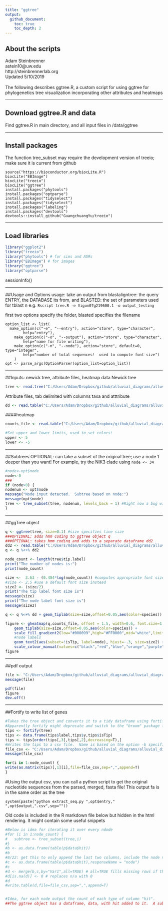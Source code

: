 ```yaml
---
title: "ggtree"
output:
  github_document:
    toc: true
    toc_depth: 2
---
```

## About the scripts
Adam Steinbrenner <br>
astein10@uw.edu <br>
http://steinbrennerlab.org <br>
Updated 5/10/2019 <br>
<br>
The following describes ggtree.R, a custom script for using ggtree for phylogenetics tree visualization incorporating other attributes and heatmaps

---

## Download ggtree.R and data
Find ggtree.R in main directory, and all input files in /data/ggtree

---

## Install packages
The function tree_subset may require the development version of treeio; make sure it is current from github
```
source("https://bioconductor.org/biocLite.R")
biocLite("EBImage")
biocLite("treeio")
biocLite("ggtree")
install.packages("phytools")
install.packages("optparse")
install.packages("tidyselect")
install.packages("tidyselect")
install.packages("labeling")
install.packages("devtools")
devtools::install_github("GuangchuangYu/treeio")
```

---

## Load libraries
```r
library("ggplot2")
library("treeio")
library("phytools") # for sims and ASRs
library("EBImage") # for images
library("ggtree")
library("optparse")
```
sessionInfo()

---

##Usage and Options
usage: take an output from blastaligntree: the query ENTRY, the DATABASE its from, and BLASTED: the set of parameters used for tblast n
e.g.
`Rscript tree.R -e Vigun07g219600.1 -o output_testing`

first two options specify the folder, blasted specifies the filename
```
option_list <- list( 
  make_option(c("-e", "--entry"), action="store", type="character",
        help="entry"),
	make_option(c("-o", "--output"), action="store", type="character", 
        help="name for file writing"),
	make_option(c("-n", "--node"), action="store", default=0, type="integer", 
        help="number of total sequences!  used to compute font size")
	)
opt <- parse_args(OptionParser(option_list=option_list))
```

---

##Inputs: newick tree, attribute files, heatmap data
Newick tree
```r
tree <- read.tree("C:/Users/Adam/Dropbox/github/alluvial_diagrams/alluvial_diagrams/data/ggtree/tree_input.nwk")
```
Attribute files, tab delimited with columns taxa and atttribute
```r
dd <- read.table("C:/Users/Adam/Dropbox/github/alluvial_diagrams/alluvial_diagrams/data/ggtree/attribute_species.txt", sep="\t", header = TRUE, stringsAsFactor=F)
```

####heatmap
```r
counts_file <- read.table("C:/Users/Adam/Dropbox/github/alluvial_diagrams/alluvial_diagrams/data/ggtree/log2FoldChanges.txt", sep="\t", row.names = 1, header = TRUE, stringsAsFactor=F)

#Set upper and lower limits, used to set colors!
upper <- 5
lower <- -5
```

---

##Subtrees
OPTIONAL: can take a subset of the original tree; use a node 1 deeper than you want!  For example, try the NIK3 clade using `node <- 34`
```r
#node<-opt$node
node<-0
###
if (node>0) {
nodenum <- opt$node
message("Node input detected.  Subtree based on node:")
message(opt$node)
tree <- tree_subset(tree, nodenum, levels_back = 1) #Right now a bug with levels_back=0 is preventing me from specifying the node ITSELF
}
```

---

##ggTree object
```r
q <- ggtree(tree, size=0.1) #size specifies line size
###OPTIONAL: adds hmm coding to ggtree object q
###OPTIONAL: takes hmm_coding and adds to a separate dataframe dd2
dd2 <- read.table("C:/Users/Adam/Dropbox/github/alluvial_diagrams/alluvial_diagrams/data/ggtree/attribute_hmm.txt", sep="\t", header = TRUE, stringsAsFactor=F)
q <- q %<+% dd2

node_count <- length(tree$tip.label)
print("The number of nodes is:")
print(node_count)

size <-  3.63 - (0.484*log(node_count)) #computes appropriate font size for tree based on good sizes for 10, 30, and 100
#size <- 2.5 #use a default font size instead
size2 <- (size/2)
print("The tip label font size is")
message(size)
print("The node label font size is")
message(size2)

q <- q %<+% dd + geom_tiplab(size=size,offset=0.05,aes(color=species)) + geom_tippoint(aes(size=size2,shape=hmm)) + scale_size_identity() #you need scale_size_identity! https://groups.google.com/forum/#!topic/bioc-ggtree/XHaq9Sk3b00

figure <- gheatmap(q,counts_file, offset = 1.5, width=0.6, font.size=1.5, colnames_angle=-45, hjust=0) + 
	geom_tiplab(size=size,offset=0.05,aes(color=species)) +
	scale_fill_gradient2(low="#000099",high="#FF0000",mid="white",limits=c(lower,upper)) +
	#node labels
	geom_text2(aes(subset=!isTip, label=node), hjust=-.3, size=size2) + 
	scale_colour_manual(values=c("black","red","blue","orange","purple","darkgreen","cadetblue","deeppink","darkgoldenrod","brown4","olivedrab2"))
figure
```

---

##pdf output
```r
file <- "C:/Users/Adam/Dropbox/github/alluvial_diagrams/alluvial_diagrams/data/ggtree/output_testing.pdf"
message(file)

pdf(file)
figure
dev.off()
```

---

##Fortify to write list of genes
```r
#Takes the tree object and converts it to a tidy dataframe using fortify, then reorders it according to the graphical position!
#Apparently fortify might deprecate and switch to the "broom" package for tidying data
tips <- fortify(tree)
tips <- data.frame(tips$label,tips$y,tips$isTip)
tips <- tips[order(tips[,3],tips[,2],decreasing=T),]
#Writes the tips to a csv file.  Name is based on the option -b specified when the script is called
file_csv <- "C:/Users/Adam/Dropbox/github/alluvial_diagrams/alluvial_diagrams/data/ggtree/output_testing.csv"
message(file_csv)

for(i in 1:node_count) {
write(as.matrix(tips)[,1][i],file=file_csv,sep=",",append=T)
}
```
#Using the output csv, you can call a python script to get the original nucleotide sequences from the parsed, merged, fasta file!  This output fa is in the same order as the tree
```
system(paste("python extract_seq.py ",opt$entry," ",opt$output,".csv",sep=""))
```

Old code is included in the R markdown file below but hidden in the html rendering.  It might contain some useful snippets
```r
#Below is idea for iterating it over every ndode
#for (i in 1:node_count) {
#	subtree <- tree_subset(tree,i)
#}
#b <- as.data.frame(table(p$data$hit))
#b
#8/22: get this to only append the last two columns, include the node number, and do it horizontally!
#c <- as.data.frame(table(p$data$hit),responseName = "node")
#c
#d <- merge(b,c,by="Var1",all=TRUE) # all=TRUE fills missing rows if the dataframes are unequal
#d[is.na(d)] <- 0 # replaces n/a with 0
#d
#write.table(d,file=file_csv,sep=",",append=T)


#Idea, for each node output the count of each type of column "hit".  
##The ggtree object has a dataframe, data, with hit added to it.  A subtree should have all these features
```